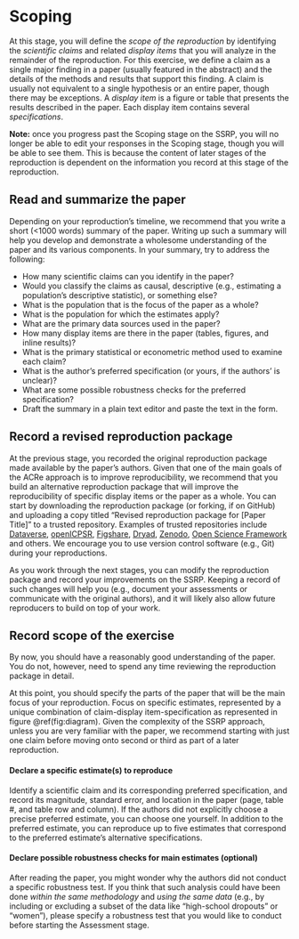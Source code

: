 # Scoping

At this stage, you will define the *scope of the reproduction* by identifying the *scientific claims* and related *display items* that you will analyze in the remainder of the reproduction. For this exercise, we define a claim as a single major finding in a paper (usually featured in the abstract) and the details of the methods and results that support this finding. A claim is usually not equivalent to a single hypothesis or an entire paper, though there may be exceptions. A *display item* is a figure or table that presents the results described in the paper. Each display item contains several *specifications*. 

**Note:** once you progress past the Scoping stage on the SSRP, you will no longer be able to edit your responses in the Scoping stage, though you will be able to see them. This is because the content of later stages of the reproduction is dependent on the information you record at this stage of the reproduction.

## Read and summarize the paper {#read-sum}

<!-- add subsection on claims, structure and focus-->

Depending on your reproduction's timeline, we recommend that you write a short (<1000 words) summary of the paper. Writing up such a summary will help you develop and demonstrate a wholesome understanding of the paper and its various components. In your summary, try to address the following:  

- How many scientific claims can you identify in the paper? 
- Would you classify the claims as causal, descriptive (e.g., estimating a population's descriptive statistic), or something else?  
- What is the population that is the focus of the paper as a whole?  
- What is the population for which the estimates apply?  
- What are the primary data sources used in the paper?  
- How many display items are there in the paper (tables, figures, and inline results)?  
- What is the primary statistical or econometric method used to examine each claim?  
- What is the author's preferred specification (or yours, if the authors' is unclear)?  
- What are some possible robustness checks for the preferred specification?  
- Draft the summary in a plain text editor and paste the text in the form.  

## Record a revised reproduction package  

At the previous stage, you recorded the original reproduction package made available by the paper's authors. Given that one of the main goals of the ACRe approach is to improve reproducibility, we recommend that you build an alternative reproduction package that will improve the reproducibility of specific display items or the paper as a whole. 
You can start by downloading the reproduction package (or forking, if on GitHub) and uploading a copy titled "Revised reproduction package for [Paper Title]" to a trusted repository. Examples of trusted repositories include [Dataverse](https://dataverse.org/), [openICPSR](https://www.openicpsr.org/openicpsr/), [Figshare](https://figshare.com), [Dryad](https://datadryad.org/stash), [Zenodo](https://about.zenodo.org/), [Open Science Framework](osf.io/) and others. We encourage you to use version control software (e.g., Git) during your reproductions.

As you work through the next stages, you can modify the reproduction package and record your improvements on the SSRP. Keeping a record of such changes will help you (e.g., document your assessments or communicate with the original authors), and it will likely also allow future reproducers to build on top of your work.

## Record scope of the exercise {#declare-estimates}

By now, you should have a reasonably good understanding of the paper. You do not, however, need to spend any time reviewing the reproduction package in detail.

At this point, you should specify the parts of the paper that will be the main focus of your reproduction. Focus on specific estimates, represented by a unique combination of claim-display item-specification as represented in figure \@ref(fig:diagram). Given the complexity of the SSRP approach, unless you are very familiar with the paper, we recommend starting with just one claim before moving onto second or third as part of a later reproduction.

#### Declare a specific estimate(s) to reproduce {-}    

Identify a scientific claim and its corresponding preferred specification, and record its magnitude, standard error, and location in the paper (page, table #, and table row and column). If the authors did not explicitly choose a precise preferred estimate, you can choose one yourself.  In addition to the preferred estimate, you can reproduce up to five estimates that correspond to the preferred estimate's alternative specifications.

#### Declare possible robustness checks for main estimates (optional) {-}  
After reading the paper, you might wonder why the authors did not conduct a specific robustness test. If you think that such analysis could have been done *within the same methodology* and *using the same data* (e.g., by including or excluding a subset of the data like "high-school dropouts" or "women"), please specify a robustness test that you would like to conduct before starting the Assessment stage.  
